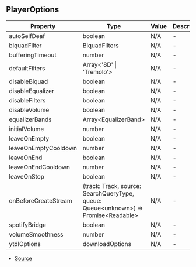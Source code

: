 ## PlayerOptions


| Property | Type | Value | Description |
| ----------- | ----------- | ----------- | ----------- |
| autoSelfDeaf | boolean | N/A | - |
| biquadFilter | BiquadFilters | N/A | - |
| bufferingTimeout | number | N/A | - |
| defaultFilters | Array\<'8D' \| 'Tremolo'> | N/A | - |
| disableBiquad | boolean | N/A | - |
| disableEqualizer | boolean | N/A | - |
| disableFilters | boolean | N/A | - |
| disableVolume | boolean | N/A | - |
| equalizerBands | Array\<EqualizerBand> | N/A | - |
| initialVolume | number | N/A | - |
| leaveOnEmpty | boolean | N/A | - |
| leaveOnEmptyCooldown | number | N/A | - |
| leaveOnEnd | boolean | N/A | - |
| leaveOnEndCooldown | number | N/A | - |
| leaveOnStop | boolean | N/A | - |
| onBeforeCreateStream | (track: Track, source: SearchQueryType, queue: Queue\<unknown>) => Promise\<Readable> | N/A | - |
| spotifyBridge | boolean | N/A | - |
| volumeSmoothness | number | N/A | - |
| ytdlOptions | downloadOptions | N/A | - |


- [Source](https://github.com/Androz2091/discord-player/blob/699caa2/packages/discord-player/src/types/types.ts#L153)